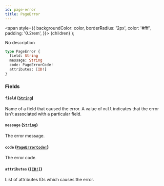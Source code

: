 ```yaml
---
id: page-error
title: PageError
---
```


<span
style={{
      backgroundColor: color,
      borderRadius: '2px',
      color: '#fff',
      padding: '0.2rem',
    }}>
{children}
</span>
);

No description

```graphql
type PageError {
  field: String
  message: String
  code: PageErrorCode!
  attributes: [ID!]
}
```

### Fields

#### `field` ([`String`](/api-reference/scalars/string.mdx))

Name of a field that caused the error. A value of `null` indicates that the error isn't associated with a particular field.

#### `message` ([`String`](/api-reference/scalars/string.mdx))

The error message.

#### `code` ([`PageErrorCode!`](/api-reference/enums/page-error-code.mdx))

The error code.

#### `attributes` ([`[ID!]`](/api-reference/scalars/id.mdx))

List of attributes IDs which causes the error.
